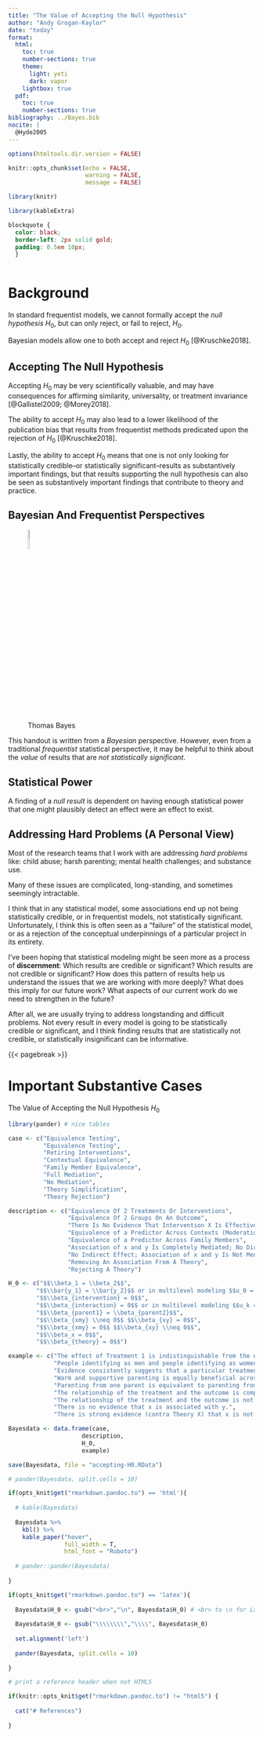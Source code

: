 ```yaml
---
title: "The Value of Accepting the Null Hypothesis"
author: "Andy Grogan-Kaylor"
date: "today"
format:
  html:
    toc: true
    number-sections: true
    theme:
      light: yeti
      dark: vapor
    lightbox: true
  pdf:
    toc: true
    number-sections: true
bibliography: ../Bayes.bib
nocite: |
  @Hyde2005
---
```


```r

options(htmltools.dir.version = FALSE)

knitr::opts_chunk$set(echo = FALSE,
                      warning = FALSE,
                      message = FALSE)

library(knitr)

library(kableExtra)

```

```css

blockquote {
  color: black;
  border-left: 2px solid gold; 
  padding: 0.5em 10px;
  }
  
```

# Background

In standard frequentist models, we cannot formally accept the *null hypothesis* $H_0$, but can only reject, or fail to reject, $H_0$.

Bayesian models allow one to both accept and reject $H_0$ [@Kruschke2018]. 

::: {.callout-tip}
## Accepting The Null Hypothesis

Accepting $H_0$ may be very scientifically valuable, and may have consequences for affirming similarity, universality, or treatment invariance [@Gallistel2009; @Morey2018]. 

The ability to accept $H_0$ may also lead to a lower likelihood of the publication bias that results from frequentist methods predicated upon the rejection of $H_0$ [@Kruschke2018]. 

Lastly, the ability to accept $H_0$ means that one is not only looking for statistically credible--or statistically significant--results as substantively important findings, but that results supporting the null hypothesis can also be seen as substantively important findings that contribute to theory and practice. 
:::

::: {.callout-tip}
## Bayesian And Frequentist Perspectives

![Thomas Bayes](Thomas_Bayes.png){width=10% fig-align="left" #fig-Bayes}

This handout is written from a *Bayesian* perspective. However, even from a traditional *frequentist* statistical perspective, it may be helpful to think about the *value* of results that are *not statistically significant*.
:::

::: {.callout-caution}
## Statistical Power

A finding of a *null result* is dependent on having enough statistical power that one might plausibly detect an effect were an effect to exist.
:::

::: {.callout-note collapse="true"}
## Addressing Hard Problems (A Personal View)

Most of the research teams that I work with are addressing *hard problems* like: child abuse; harsh parenting; mental health challenges; and substance use.

Many of these issues are complicated, long-standing, and sometimes seemingly intractable. 

I think that in any statistical model, some associations end up not being statistically credible, or in frequentist models, not statistically significant. Unfortunately, I think this is often seen as a "failure" of the statistical model, or as a rejection of the conceptual underpinnings of a particular project in its entirety.

I’ve been hoping that statistical modeling might be seen more as a process of **discernment**: Which results are credible or significant? Which results are not credible or significant? How does this pattern of results help us understand the issues that we are working with more deeply? What does this imply for our future work? What aspects of our current work do we need to strengthen in the future?

After all, we are usually trying to address longstanding and difficult problems. Not every result in every model is going to be statistically credible or significant, and I think finding results that are statistically not credible, or statistically insignificant can be informative. 
:::

{{< pagebreak >}}

# Important Substantive Cases

The Value of Accepting the Null Hypothesis $H_0$

```r

library(pander) # nice tables

case <- c("Equivalence Testing",
          "Equivalence Testing",
          "Retiring Interventions",
          "Contextual Equivalence",
          "Family Member Equivalence",
          "Full Mediation",
          "No Mediation", 
          "Theory Simplification",
          "Theory Rejection")

description <- c("Equivalence Of 2 Treatments Or Interventions",
                 "Equivalence Of 2 Groups On An Outcome",
                 "There Is No Evidence That Intervention X Is Effective",
                 "Equivalence of a Predictor Across Contexts (Moderation)",
                 "Equivalence of a Predictor Across Family Members",
                 "Association of x and y Is Completely Mediated; No Direct Effect",
                 "No Indirect Effect; Association of x and y Is Not Mediated by m",
                 "Removing An Association From A Theory",
                 "Rejecting A Theory")

H_0 <- c("$$\\beta_1 = \\beta_2$$",
        "$$\\bar{y_1} = \\bar{y_2}$$ or in multilevel modeling $$u_0 = 0$$",
        "$$\\beta_{intervention} = 0$$",
        "$$\\beta_{interaction} = 0$$ or in multilevel modeling $$u_k = 0$$",
        "$$\\beta_{parent1} = \\beta_{parent2}$$",
        "$$\\beta_{xmy} \\neq 0$$ $$\\beta_{xy} = 0$$",
        "$$\\beta_{xmy} = 0$$ $$\\beta_{xy} \\neq 0$$",        
        "$$\\beta_x = 0$$",
        "$$\\beta_{theory} = 0$$")

example <- c("The effect of Treatment 1 is indistinguishable from the effect of Treatment 2 (especially important if one treatment is much more expensive, or time consuming than another).",
             "People identifying as men and people identifying as women are more similar than different with regard to psychological processes (Hyde2005).", 
             "Evidence consistently suggests that a particular treatment has near zero effect.",
             "Warm and supportive parenting is equally beneficial across different contexts or countries.",
             "Parenting from one parent is equivalent to parenting from another parent",
             "The relationship of the treatment and the outcome is completely mediated by mechanism m.",
             "The relationship of the treatment and the outcome is not mediated at all by mechanism m.",
             "There is no evidence that x is associated with y.",
             "There is strong evidence (contra Theory X) that x is not associated with y.")

Bayesdata <- data.frame(case, 
                     description,
                     H_0,
                     example)

save(Bayesdata, file = "accepting-H0.RData")

```

```r

# pander(Bayesdata, split.cells = 10)

if(opts_knit$get("rmarkdown.pandoc.to") == 'html'){
  
  # kable(Bayesdata) 
  
  Bayesdata %>%
    kbl() %>%
    kable_paper("hover",
                full_width = T,
                html_font = "Roboto")
  
  # pander::pander(Bayesdata)
  
}

if(opts_knit$get("rmarkdown.pandoc.to") == 'latex'){
  
  Bayesdata$H_0 <- gsub("<br>","\n", Bayesdata$H_0) # <br> to \n for LaTeX
  
  Bayesdata$H_0 <- gsub("\\\\\\\\","\\\\", Bayesdata$H_0)
  
  set.alignment('left')
  
  pander(Bayesdata, split.cells = 10)
  
}

```

```r

# print a reference header when not HTML5

if(knitr::opts_knit$get("rmarkdown.pandoc.to") != "html5") {
  
  cat("# References")
  
}

```






